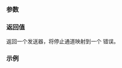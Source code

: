 {{cpp/execution/title|stopped_as_error}}
{{cpp/execution/navbar}}
{{ddcl|header=execution|since=c++26|
template&lt; std::move_constructible Error &gt;
execution::sender auto stopped_as_error( execution::sender auto snd, Error err );
}}

===参数===
{{par begin}}
{{par|snd|输入发送器，其停止通道被映射到 {{c|err}}}}
{{par|err|停止通道所要映射的错误}}
{{par end}}

===返回值===
返回一个发送器，将停止通道映射到一个 {{c|err}} 错误。

===示例===
{{example}}

{{langlinks|de|en|es|ja|ru}}